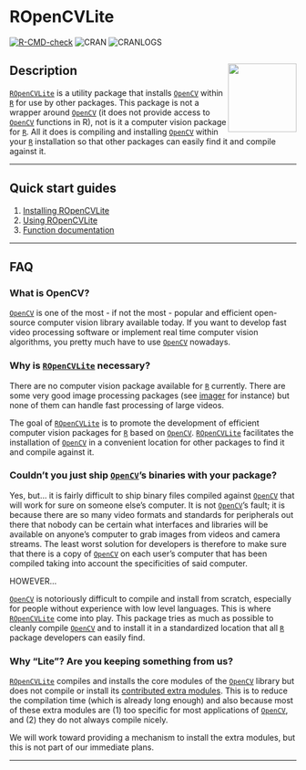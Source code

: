# ROpenCVLite

[![R-CMD-check](https://github.com/swarm-lab/ROpenCVLite/workflows/R-CMD-check/badge.svg)](https://github.com/swarm-lab/ROpenCVLite/actions)
![CRAN](https://www.r-pkg.org/badges/version/ROpenCVLite)
![CRANLOGS](https://cranlogs.r-pkg.org/badges/ROpenCVLite)

## Description <img src="reference/figures/logo.png" align="right" alt="" width="120" />

[`ROpenCVLite`](https://github.com/swarm-lab/ROpenCVLite) is a utility package 
that installs [`OpenCV`](https://opencv.org/) within [`R`](https://cran.r-project.org) 
for use by other packages. This package is not a wrapper around [`OpenCV`](https://opencv.org/) 
(it does not provide access to [`OpenCV`](https://opencv.org/) functions in R), 
not is it a computer vision package for [`R`](https://cran.r-project.org). All 
it does is compiling and installing [`OpenCV`](https://opencv.org/) within your 
[`R`](https://cran.r-project.org) installation so that other packages can easily 
find it and compile against it. 

---

## Quick start guides

1. [Installing ROpenCVLite](https://swarm-lab.github.io/ROpenCVLite/articles/install.html)
2. [Using ROpenCVLite](https://swarm-lab.github.io/ROpenCVLite/articles/usage.html)
3. [Function documentation](https://swarm-lab.github.io/ROpenCVLite/reference/)

---

## FAQ

### What is OpenCV? 

[`OpenCV`](https://opencv.org/) is one of the most - if not the most - popular 
and efficient open-source computer vision library available today. If you want 
to develop fast video processing software or implement real time computer vision 
algorithms, you pretty much have to use [`OpenCV`](https://opencv.org/) nowadays. 

### Why is [`ROpenCVLite`](https://github.com/swarm-lab/ROpenCVLite) necessary?

There are no computer vision package available for [`R`](https://cran.r-project.org) 
currently. There are some very good image processing packages (see 
[imager](http://dahtah.github.io/imager/) for instance) but none of them can 
handle fast processing of large videos.

The goal of [`ROpenCVLite`](https://github.com/swarm-lab/ROpenCVLite) is to 
promote the development of efficient computer vision packages for [`R`](https://cran.r-project.org) 
based on [`OpenCV`](https://opencv.org/). [`ROpenCVLite`](https://github.com/swarm-lab/ROpenCVLite)
facilitates the installation of [`OpenCV`](https://opencv.org/) in a convenient 
location for other packages to find it and compile against it. 

### Couldn't you just ship [`OpenCV`](https://opencv.org/)'s binaries with your package?

Yes, but... it is fairly difficult to ship binary files compiled against 
[`OpenCV`](https://opencv.org/) that will work for sure on someone else's computer. 
It is not [`OpenCV`](https://opencv.org/)'s fault; it is because there are so many 
video formats and standards for peripherals out there that nobody can be certain 
what interfaces and libraries will be available on anyone's computer to grab 
images from videos and camera streams. The least worst solution for developers 
is therefore to make sure that there is a copy of [`OpenCV`](https://opencv.org/) 
on each user's computer that has been compiled taking into account the 
specificities of said computer.

HOWEVER...

[`OpenCV`](https://opencv.org/) is notoriously difficult to compile and install 
from scratch, especially for people without experience with low level languages.
This is where [`ROpenCVLite`](https://github.com/swarm-lab/ROpenCVLite) come into 
play. This package tries as much as possible to cleanly compile [`OpenCV`](https://opencv.org/)
and to install it in a standardized location that all [`R`](https://cran.r-project.org) 
package developers can easily find.

### Why "Lite"? Are you keeping something from us? 

[`ROpenCVLite`](https://github.com/swarm-lab/ROpenCVLite) compiles and installs 
the core modules of the [`OpenCV`](https://opencv.org/) library but does not 
compile or install its [contributed extra modules](https://github.com/opencv/opencv_contrib).
This is to reduce the compilation time (which is already long enough) and also 
because most of these extra modules are (1) too specific for most applications of 
[`OpenCV`](https://opencv.org/), and (2) they do not always compile nicely.

We will work toward providing a mechanism to install the extra modules, but this 
is not part of our immediate plans. 

---
